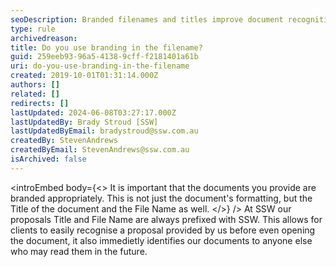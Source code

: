 ```yaml
---
seoDescription: Branded filenames and titles improve document recognition and professionalism.
type: rule
archivedreason:
title: Do you use branding in the filename?
guid: 259eeb93-96a5-4138-9cff-f2181401a61b
uri: do-you-use-branding-in-the-filename
created: 2019-10-01T01:31:14.000Z
authors: []
related: []
redirects: []
lastUpdated: 2024-06-08T03:27:17.000Z
lastUpdatedBy: Brady Stroud [SSW]
lastUpdatedByEmail: bradystroud@ssw.com.au
createdBy: StevenAndrews
createdByEmail: StevenAndrews@ssw.com.au
isArchived: false
---
```


<introEmbed
  body={<>
It is important that the documents you provide are branded appropriately. This is not just the document's formatting, but the Title of the document and the File Name as well.
  </>}
/>
At SSW our proposals Title and File Name are always prefixed with SSW. This allows for clients to easily recognise a proposal provided by us before even opening the document, it also immedietly identifies our documents to anyone else who may read them in the future.
